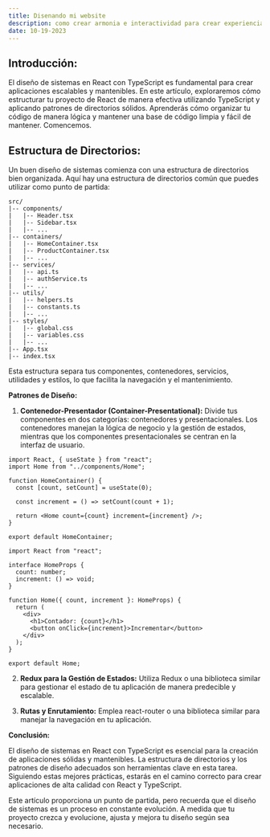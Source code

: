 ```yaml
---
title: Disenando mi website
description: como crear armonia e interactividad para crear experiencias unicas
date: 10-19-2023
---
```


## Introducción:

El diseño de sistemas en React con TypeScript es fundamental para crear aplicaciones escalables y mantenibles. En este artículo, exploraremos cómo estructurar tu proyecto de React de manera efectiva utilizando TypeScript y aplicando patrones de directorios sólidos. Aprenderás cómo organizar tu código de manera lógica y mantener una base de código limpia y fácil de mantener. Comencemos.

## Estructura de Directorios:

Un buen diseño de sistemas comienza con una estructura de directorios bien organizada. Aquí hay una estructura de directorios común que puedes utilizar como punto de partida:

```plaintext title="app directory structure"
src/
|-- components/
|   |-- Header.tsx
|   |-- Sidebar.tsx
|   |-- ...
|-- containers/
|   |-- HomeContainer.tsx
|   |-- ProductContainer.tsx
|   |-- ...
|-- services/
|   |-- api.ts
|   |-- authService.ts
|   |-- ...
|-- utils/
|   |-- helpers.ts
|   |-- constants.ts
|   |-- ...
|-- styles/
|   |-- global.css
|   |-- variables.css
|   |-- ...
|-- App.tsx
|-- index.tsx
```

Esta estructura separa tus componentes, contenedores, servicios, utilidades y estilos, lo que facilita la navegación y el mantenimiento.

**Patrones de Diseño:**

1. **Contenedor-Presentador (Container-Presentational):**
   Divide tus componentes en dos categorías: contenedores y presentacionales.
   Los contenedores manejan la lógica de negocio y la gestión de estados, mientras que
   los componentes presentacionales se centran en la interfaz de usuario.

```tsx title="Container (HomeContainer.tsx)" showLineNumbers
import React, { useState } from "react";
import Home from "../components/Home";

function HomeContainer() {
  const [count, setCount] = useState(0);

  const increment = () => setCount(count + 1);

  return <Home count={count} increment={increment} />;
}

export default HomeContainer;
```

```tsx title="Presentational (Home.tsx)" showLineNumbers
import React from "react";

interface HomeProps {
  count: number;
  increment: () => void;
}

function Home({ count, increment }: HomeProps) {
  return (
    <div>
      <h1>Contador: {count}</h1>
      <button onClick={increment}>Incrementar</button>
    </div>
  );
}

export default Home;
```

2. **Redux para la Gestión de Estados:** Utiliza Redux o una biblioteca similar para gestionar el estado de tu aplicación de manera predecible y escalable.

3. **Rutas y Enrutamiento:** Emplea react-router o una biblioteca similar para manejar la navegación en tu aplicación.

**Conclusión:**

El diseño de sistemas en React con TypeScript es esencial para la creación de aplicaciones sólidas y mantenibles. La estructura de directorios y los patrones de diseño adecuados son herramientas clave en esta tarea. Siguiendo estas mejores prácticas, estarás en el camino correcto para crear aplicaciones de alta calidad con React y TypeScript.

Este artículo proporciona un punto de partida, pero recuerda que el diseño de sistemas es un proceso en constante evolución. A medida que tu proyecto crezca y evolucione, ajusta y mejora tu diseño según sea necesario.
